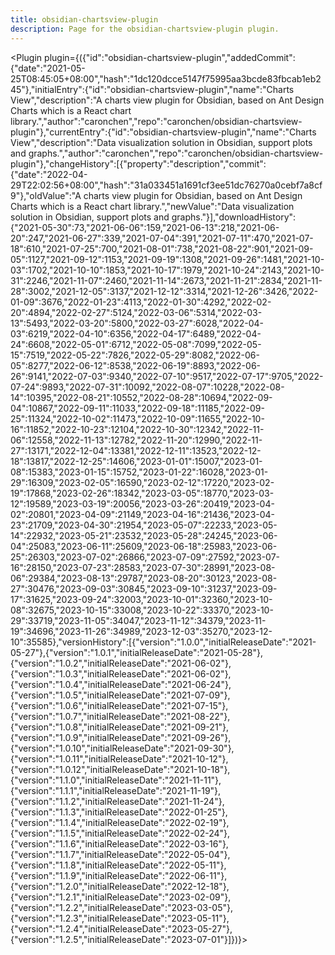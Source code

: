---
title: obsidian-chartsview-plugin
description: Page for the obsidian-chartsview-plugin plugin.
---


<Plugin plugin={({"id":"obsidian-chartsview-plugin","addedCommit":{"date":"2021-05-25T08:45:05+08:00","hash":"1dc120dcce5147f75995aa3bcde83fbcab1eb245"},"initialEntry":{"id":"obsidian-chartsview-plugin","name":"Charts View","description":"A charts view plugin for Obsidian, based on Ant Design Charts which is a React chart library.","author":"caronchen","repo":"caronchen/obsidian-chartsview-plugin"},"currentEntry":{"id":"obsidian-chartsview-plugin","name":"Charts View","description":"Data visualization solution in Obsidian, support plots and graphs.","author":"caronchen","repo":"caronchen/obsidian-chartsview-plugin"},"changeHistory":[{"property":"description","commit":{"date":"2022-04-29T22:02:56+08:00","hash":"31a033451a1691cf3ee51dc76270a0cebf7a8cf9"},"oldValue":"A charts view plugin for Obsidian, based on Ant Design Charts which is a React chart library.","newValue":"Data visualization solution in Obsidian, support plots and graphs."}],"downloadHistory":{"2021-05-30":73,"2021-06-06":159,"2021-06-13":218,"2021-06-20":247,"2021-06-27":339,"2021-07-04":391,"2021-07-11":470,"2021-07-18":610,"2021-07-25":700,"2021-08-01":738,"2021-08-22":901,"2021-09-05":1127,"2021-09-12":1153,"2021-09-19":1308,"2021-09-26":1481,"2021-10-03":1702,"2021-10-10":1853,"2021-10-17":1979,"2021-10-24":2143,"2021-10-31":2246,"2021-11-07":2460,"2021-11-14":2673,"2021-11-21":2834,"2021-11-28":3002,"2021-12-05":3137,"2021-12-12":3314,"2021-12-26":3426,"2022-01-09":3676,"2022-01-23":4113,"2022-01-30":4292,"2022-02-20":4894,"2022-02-27":5124,"2022-03-06":5314,"2022-03-13":5493,"2022-03-20":5800,"2022-03-27":6028,"2022-04-03":6219,"2022-04-10":6356,"2022-04-17":6489,"2022-04-24":6608,"2022-05-01":6712,"2022-05-08":7099,"2022-05-15":7519,"2022-05-22":7826,"2022-05-29":8082,"2022-06-05":8277,"2022-06-12":8538,"2022-06-19":8893,"2022-06-26":9141,"2022-07-03":9340,"2022-07-10":9517,"2022-07-17":9705,"2022-07-24":9893,"2022-07-31":10092,"2022-08-07":10228,"2022-08-14":10395,"2022-08-21":10552,"2022-08-28":10694,"2022-09-04":10867,"2022-09-11":11033,"2022-09-18":11185,"2022-09-25":11324,"2022-10-02":11473,"2022-10-09":11655,"2022-10-16":11852,"2022-10-23":12104,"2022-10-30":12342,"2022-11-06":12558,"2022-11-13":12782,"2022-11-20":12990,"2022-11-27":13171,"2022-12-04":13381,"2022-12-11":13523,"2022-12-18":13817,"2022-12-25":14606,"2023-01-01":15007,"2023-01-08":15383,"2023-01-15":15752,"2023-01-22":16028,"2023-01-29":16309,"2023-02-05":16590,"2023-02-12":17220,"2023-02-19":17868,"2023-02-26":18342,"2023-03-05":18770,"2023-03-12":19589,"2023-03-19":20056,"2023-03-26":20419,"2023-04-02":20801,"2023-04-09":21149,"2023-04-16":21436,"2023-04-23":21709,"2023-04-30":21954,"2023-05-07":22233,"2023-05-14":22932,"2023-05-21":23532,"2023-05-28":24245,"2023-06-04":25083,"2023-06-11":25609,"2023-06-18":25983,"2023-06-25":26303,"2023-07-02":26866,"2023-07-09":27592,"2023-07-16":28150,"2023-07-23":28583,"2023-07-30":28991,"2023-08-06":29384,"2023-08-13":29787,"2023-08-20":30123,"2023-08-27":30476,"2023-09-03":30845,"2023-09-10":31237,"2023-09-17":31625,"2023-09-24":32003,"2023-10-01":32360,"2023-10-08":32675,"2023-10-15":33008,"2023-10-22":33370,"2023-10-29":33719,"2023-11-05":34047,"2023-11-12":34379,"2023-11-19":34696,"2023-11-26":34989,"2023-12-03":35270,"2023-12-10":35585},"versionHistory":[{"version":"1.0.0","initialReleaseDate":"2021-05-27"},{"version":"1.0.1","initialReleaseDate":"2021-05-28"},{"version":"1.0.2","initialReleaseDate":"2021-06-02"},{"version":"1.0.3","initialReleaseDate":"2021-06-02"},{"version":"1.0.4","initialReleaseDate":"2021-06-24"},{"version":"1.0.5","initialReleaseDate":"2021-07-09"},{"version":"1.0.6","initialReleaseDate":"2021-07-15"},{"version":"1.0.7","initialReleaseDate":"2021-08-22"},{"version":"1.0.8","initialReleaseDate":"2021-09-21"},{"version":"1.0.9","initialReleaseDate":"2021-09-26"},{"version":"1.0.10","initialReleaseDate":"2021-09-30"},{"version":"1.0.11","initialReleaseDate":"2021-10-12"},{"version":"1.0.12","initialReleaseDate":"2021-10-18"},{"version":"1.1.0","initialReleaseDate":"2021-11-11"},{"version":"1.1.1","initialReleaseDate":"2021-11-19"},{"version":"1.1.2","initialReleaseDate":"2021-11-24"},{"version":"1.1.3","initialReleaseDate":"2022-01-25"},{"version":"1.1.4","initialReleaseDate":"2022-02-19"},{"version":"1.1.5","initialReleaseDate":"2022-02-24"},{"version":"1.1.6","initialReleaseDate":"2022-03-16"},{"version":"1.1.7","initialReleaseDate":"2022-05-04"},{"version":"1.1.8","initialReleaseDate":"2022-05-11"},{"version":"1.1.9","initialReleaseDate":"2022-06-11"},{"version":"1.2.0","initialReleaseDate":"2022-12-18"},{"version":"1.2.1","initialReleaseDate":"2023-02-09"},{"version":"1.2.2","initialReleaseDate":"2023-03-05"},{"version":"1.2.3","initialReleaseDate":"2023-05-11"},{"version":"1.2.4","initialReleaseDate":"2023-05-27"},{"version":"1.2.5","initialReleaseDate":"2023-07-01"}]})}></Plugin>